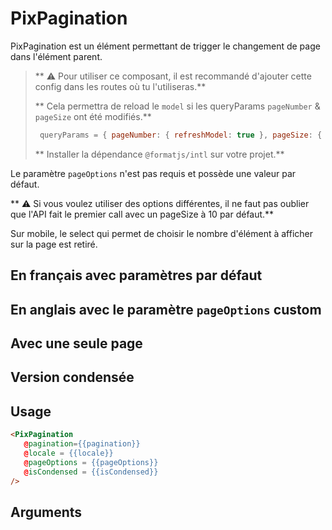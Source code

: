 

<Meta
  title='Basics/Pagination'
  component='PixPagination'
  argTypes={stories.argTypes}
/>

# PixPagination

PixPagination est un élément permettant de trigger le changement de page dans l'élément parent.

> ** ⚠️ Pour utiliser ce composant, il est recommandé d'ajouter cette config dans les routes où tu l'utiliseras.**
>
> ** Cela permettra de reload le `model` si les queryParams `pageNumber` & `pageSize` ont été modifiés.**
> ```javascript
>  queryParams = { pageNumber: { refreshModel: true }, pageSize: { refreshModel: true }, };
>```
>
>** Installer la dépendance `@formatjs/intl` sur votre projet.**

Le paramètre `pageOptions` n'est pas requis et possède une valeur par défaut.

** ⚠ Si vous voulez utiliser des options différentes, il ne faut pas oublier que l'API fait le premier call avec un pageSize
 à 10 par défaut.**

Sur mobile, le select qui permet de choisir le nombre d'élément à afficher sur la page est retiré.

## En français avec paramètres par défaut
<Canvas>
  <Story name='French' story={stories.French} height={110}/>
</Canvas>

## En anglais avec le paramètre `pageOptions` custom
<Canvas>
  <Story name='English' story={stories.English} height={110} />
</Canvas>

## Avec une seule page
<Canvas>
  <Story name='OnePage' story={stories.OnePage} height={110} />
</Canvas>

## Version condensée
<Canvas>
  <Story name='Condensed' story={stories.Condensed} height={140} />
</Canvas>

## Usage

```html
<PixPagination
   @pagination={{pagination}}
   @locale = {{locale}}
   @pageOptions = {{pageOptions}}
   @isCondensed = {{isCondensed}}
/>
```

## Arguments

<ArgsTable story="French" />
